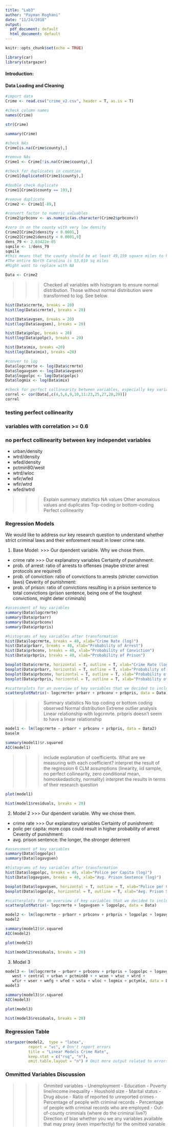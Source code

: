 ```yaml
---
title: "Lab3"
author: "Payman Roghani"
date: "11/24/2018"
output:
  pdf_document: default
  html_document: default
---
```


```r
knitr::opts_chunk$set(echo = TRUE)
```

```r
library(car)
library(stargazer)
```

#### Introduction:




#### Data Loading and Cleaning

```r
#import data
Crime <- read.csv("crime_v2.csv", header = T, as.is = T)
```


```r
#check column names
names(Crime)
```


```r
str(Crime)
```

```r
summary(Crime)
```

```r
#check NAs
Crime[is.na(Crime$county),]
```

```r
#remove NAs
Crime1 <- Crime[!is.na(Crime$county),]
```

```r
#check for duplicates in counties
Crime1[duplicated(Crime1$county),]
```

```r
#double check duplicate
Crime1[Crime1$county == 193,]
```

```r
#remove duplicate
Crime2 <- Crime1[-89,]
```

```r
#convert factor to numeric valuables
Crime2$prbconv <- as.numeric(as.character(Crime2$prbconv))
```

```r
#zero in on the county with very low density
Crime2[Crime2$density < 0.0001,]
Crime2[Crime2$density < 0.0001,9]
dens_79 <- 2.03422e-05
sqmile <- 1/dens_79
sqmile
#this means that the county should be at least 49,159 square miles to have 1 person. 
#The entire North Carolina is 53,819 sq miles
#Might want to replace with NA
```

```r
Data <- Crime2
```

>>> Checked all variables with histogram to ensure normal distribution. Those without normal distribution were transformed to log. See below. 

```r
hist(Data$crmrte, breaks = 20)
hist(log(Data$crmrte), breaks = 20)
```

```r
hist(Data$avgsen, breaks = 20)
hist(log(Data$avgsen), breaks = 20)
```

```r
hist(Data$polpc, breaks = 20)
hist(log(Data$polpc), breaks = 20)
```

```r
hist(Data$mix, breaks =20)
hist(log(Data$mix), breaks =20)
```

```r
#conver to log
Data$logcrmrte <- log(Data$crmrte)
Data$logavgsen <- log(Data$avgsen)
Data$logpolpc <- log(Data$polpc)
Data$logmix <- log(Data$mix)
```


```r
#check for perfect collinearity between variables, especially key variables for our first 2 models
correl <- cor(Data[,c(4,5,6,9,10,11:23,25,27,28,29)])
correl
```

### testing perfect collinearity
### variables with correlation >= 0.6
### no perfect collinearity between key independet variables
- urban/density  
- wtrd/density  
- wfed/density  
- pctmin80/west  
- wtrd/wloc  
- wfir/wfed  
- wfir/wtrd  
- wfed/wtrd  

>>> Explain summary statistics
>>> NA values
>>> Other anomalous values and duplicates
>>> Top-coding or bottom-coding
>>> Perfect collinearity

### Regression Models
We would like to address our key research question to understand whether strict criminal laws and their enforement result in lower crime rate. 

1. Base Model:
>>> Our dpendent variable. Why we chose them. 
- crime rate
>>> Our explanatory variables
Certainty of punishment:
- prob. of arrest: ratio of arrests to offenses (maybe stricter arrest protocols are required)
- prob. of conviction: ratio of convictions to arrests (stricter conviction laws)
Ceverity of punishment:
- prob. of prison: ratio of convictions resulting in a prison sentence to total convictions (prison sentence, being one of the toughest convictions, might deter criminals)

```r
#assessment of key variables
summary(Data$logcrmrte)
summary(Data$prbarr)
summary(Data$prbconv)
summary(Data$prbpris)
```

```r
#histograms of key variables after transformation
hist(Data$logcrmrte, breaks = 40, xlab="Crime Rate (log)")
hist(Data$prbarr, breaks = 40, xlab="Probability of Arrest")
hist(Data$prbconv, breaks = 40, xlab="Probability of Conviction")
hist(Data$prbpris, breaks = 40, xlab="Probability of Prison")
```

```r
boxplot(Data$crmrte, horizontal = T, outline = T, xlab="Crime Rate (log)") #one extreme outlier
boxplot(Data$prbarr, horizontal = T, outline = T, xlab="Probability of Arrest") #one extreme outlier
boxplot(Data$prbconv, horizontal = T, outline = T, xlab="Probability of Conviction") #a few exterme ouliers
boxplot(Data$prbpris, horizontal = T, outline = T, xlab="Probability of Prison") #no extreme outlier
```

```r
#scatterplots for an overview of key variables that we decided to include in based model and model 2
scatterplotMatrix(~ logcrmrte+ prbarr + prbconv + prbpris, data = Data)
```

>>> Summary statistics
>>> No top coding or bottom coding observed
>>> Normal distribution 
>>> Extreme outlier analysis
>>> Linear relationship with logcrmrte. prbpris doesn't seem to have a linear relationship

```r
model1 <- lm(logcrmrte ~ prbarr + prbconv + prbpris, data = Data2)
baselm
```

```r
summary(model1)$r.squared
AIC(model1)
```

>>> include explanation of coefficients. What are we measuring with each coefficient? 
>>> interpret the result of the regression
>>> 6 CLM assumptions (linearity, iid sample, no perfect collinearity, zero conditional mean, homoskedasticity, normality)
>>> interpret the results in terms of their research question

```r
plot(model1)
```


```r
hist(model1$residuals, breaks = 20)
```

2. Model 2
>>> Our dpendent variable. Why we chose them. 
- crime rate
>>> Our explanatory variables
Certainty of punishment:
- polic per capita: more cops could result in higher probability of arrest
Ceverity of punishment:
- avg. prison sentence: the longer, the stronger deterrent

```r
#assessment of key variables
summary(Data$logpolpc)
summary(Data$logavgsen)
```

```r
#histograms of key variables after transformation
hist(Data$logpolpc, breaks = 40, xlab="Police per Capita (log)")
hist(Data$logavgsen, breaks = 40, xlab="Avg. Prison Sentence (log)")
```

```r
boxplot(Data$logavgsen, horizontal = T, outline = T, xlab="Police per Capita (log)") #no extreme outlier
boxplot(Data$logpolpc, horizontal = T, outline = T, xlab="Avg. Prison Sentence (log)") #one extreme outlier
```

```r
#scatterplots for an overview of key variables that we decided to include in based model and model 2
scatterplotMatrix(~ logcrmrte + logavgsen + logpolpc, data = Data)
```

```r
model2 <- lm(logcrmrte ~ prbarr + prbconv + prbpris + logpolpc + logavgsen, data = Data)
model2
```


```r
summary(model2)$r.squared
AIC(model2)
```

```r
plot(model2)
```

```r
hist(model2$residuals, breaks = 20)
```

3. Model 3

```r
model3 <- lm(logcrmrte ~ prbarr + prbconv + prbpris + logpolpc + logavgsen + taxpc + density + 
   west + central + urban + pctmin80 + + wcon + wtuc + wtrd + 
   wfir + wser + wmfg + wfed + wsta + wloc + logmix + pctymle, data = Data)
model3
```


```r
summary(model3)$r.squared
AIC(model3)
```

```r
plot(model3)
```

```r
hist(model3$residuals, breaks = 20)
```

### Regression Table

```r
stargazer(model2,  type = "latex", 
          report = "vc", # Don't report errors
          title = "Linear Models Crime Rate",
          keep.stat = c("rsq", "n"),
          omit.table.layout = "n") # Omit more output related to errors
```

### Ommitted Variables Discussion
>>> Ommited variables
- Unemployment
- Education
- Poverty line/income inequality
- Houshold size
- Marital status
- Drug abuse
- Ratio of reported to unreported crimes
- Percentage of people with criminal records
- Percentage of people with criminal records who are employed
- Out-of-county criminials (where do the criminal live?)
>>> Direction of bias
>>> whether you we any variables available that may proxy (even imperfectly) for the omitted variable




```r

```
















